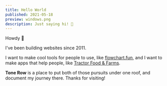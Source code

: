 ```yaml
---
title: Hello World
published: 2021-05-18
preview: windows.png
description: Just saying hi! 👋
---
```


Howdy 🐛

I've been building websites since 2011.

I want to make cool tools for people to use, like [flowchart.fun](https://flowchart.fun), and I want to make apps that help people, like [Tractor Food & Farms](/partnerships/tractor-food-and-farms).

**Tone Row** is a place to put both of those pursuits under one roof, and document my journey there. Thanks for visiting!
